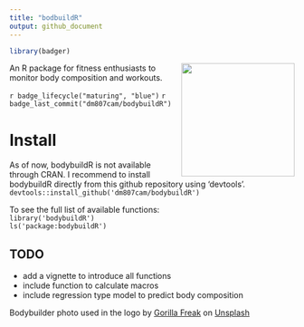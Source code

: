 ```yaml
---
title: "bodbuildR"
output: github_document
---
```


```r
library(badger)
```

<img src="man/figures/logo.png" align="right"  height="200" />
An R package for fitness enthusiasts to monitor body composition and workouts.

`r badge_lifecycle("maturing", "blue")`
`r badge_last_commit("dm807cam/bodybuildR")`

# Install
As of now, bodybuildR is not available through CRAN. 
I recommend to install bodybuildR directly from this github repository using 'devtools'.</br>
```devtools::install_github('dm807cam/bodybuildR')```

To see the full list of available functions:</br>
```library('bodybuildR')```</br>
```ls('package:bodybuildR')```</br>

## TODO
- add a vignette to introduce all functions
- include function to calculate macros
- include regression type model to predict body composition


Bodybuilder photo used in the logo by <a href="https://unsplash.com/@gorillafreak?utm_source=unsplash&utm_medium=referral&utm_content=creditCopyText">Gorilla Freak</a> on <a href="https://unsplash.com/s/photos/bodybuilding?utm_source=unsplash&utm_medium=referral&utm_content=creditCopyText">Unsplash</a>
  
